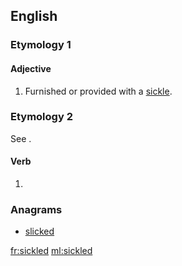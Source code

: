 ==English==

===Etymology 1===
{{suffix|sickle|ed|gloss1=farm implement|lang=en}}

====Adjective====
{{en-adj|-}}

# Furnished or provided with a [[sickle]].

===Etymology 2===
See {{m|en|sickle|pos=verb}}.

====Verb====
{{head|en|past participle}}

# {{past participle of|sickle|lang=en|nocat=1}}

===Anagrams===
* [[slicked#English|slicked]]

[[fr:sickled]]
[[ml:sickled]]